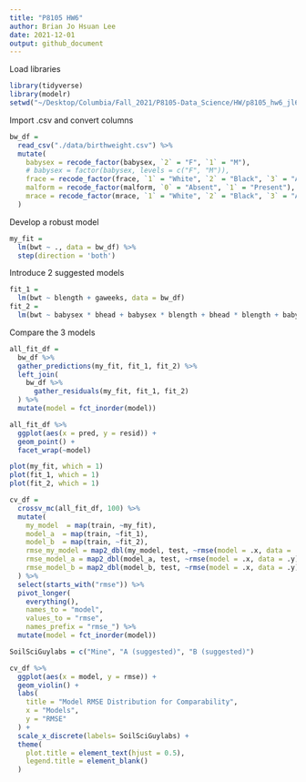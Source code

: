 ```yaml
---
title: "P8105 HW6"
author: Brian Jo Hsuan Lee
date: 2021-12-01
output: github_document
---
```


Load libraries
```r
library(tidyverse)
library(modelr)
setwd("~/Desktop/Columbia/Fall_2021/P8105-Data_Science/HW/p8105_hw6_jl6046/")
```

Import .csv and convert columns
```r
bw_df = 
  read_csv("./data/birthweight.csv") %>% 
  mutate(
    babysex = recode_factor(babysex, `2` = "F", `1` = "M"),
    # babysex = factor(babysex, levels = c("F", "M")),
    frace = recode_factor(frace, `1` = "White", `2` = "Black", `3` = "Asian", `4` = "Puerto Rico", `8` = "Other", `9` = "Unknown"),
    malform = recode_factor(malform, `0` = "Absent", `1` = "Present"),
    mrace = recode_factor(mrace, `1` = "White", `2` = "Black", `3` = "Asian", `4` = "Puerto Rico", `8` = "Other")
  )
```

Develop a robust model

```r
my_fit = 
  lm(bwt ~ ., data = bw_df) %>% 
  step(direction = 'both')
```

Introduce 2 suggested models
```r
fit_1 = 
  lm(bwt ~ blength + gaweeks, data = bw_df)
fit_2 = 
  lm(bwt ~ babysex * bhead + babysex * blength + bhead * blength + babysex * bhead * blength, data = bw_df)
```

Compare the 3 models
```r
all_fit_df = 
  bw_df %>% 
  gather_predictions(my_fit, fit_1, fit_2) %>% 
  left_join(
    bw_df %>% 
      gather_residuals(my_fit, fit_1, fit_2)
  ) %>% 
  mutate(model = fct_inorder(model)) 

all_fit_df %>% 
  ggplot(aes(x = pred, y = resid)) + 
  geom_point() + 
  facet_wrap(~model)

plot(my_fit, which = 1)
plot(fit_1, which = 1)
plot(fit_2, which = 1)
```

```r
cv_df = 
  crossv_mc(all_fit_df, 100) %>% 
  mutate(
    my_model  = map(train, ~my_fit),
    model_a  = map(train, ~fit_1),
    model_b  = map(train, ~fit_2),
    rmse_my_model = map2_dbl(my_model, test, ~rmse(model = .x, data = .y)),
    rmse_model_a = map2_dbl(model_a, test, ~rmse(model = .x, data = .y)),
    rmse_model_b = map2_dbl(model_b, test, ~rmse(model = .x, data = .y))
  ) %>% 
  select(starts_with("rmse")) %>% 
  pivot_longer(
    everything(),
    names_to = "model", 
    values_to = "rmse",
    names_prefix = "rmse_") %>% 
  mutate(model = fct_inorder(model))

SoilSciGuylabs = c("Mine", "A (suggested)", "B (suggested)")

cv_df %>% 
  ggplot(aes(x = model, y = rmse)) + 
  geom_violin() +
  labs(
    title = "Model RMSE Distribution for Comparability",
    x = "Models",
    y = "RMSE"
  ) +
  scale_x_discrete(labels= SoilSciGuylabs) +
  theme(
    plot.title = element_text(hjust = 0.5),
    legend.title = element_blank()
  )
```

